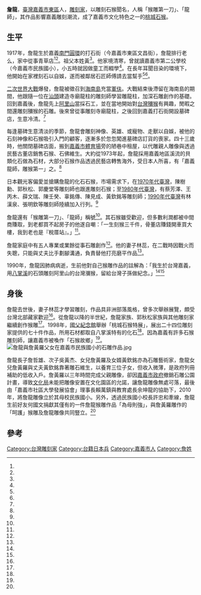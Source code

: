 {{Infobox Person
| name   =詹龍
| nickname=
| image     = Zhan Long.jpg
| image_size     = 200px
| caption  = 
| birth_date  = 1917年
| birth_place ={{TWN-JPN}}[[嘉義廳|嘉義廳]][[嘉義西堡|嘉義西堡]][[嘉義街|嘉義街]]南門圓環
| death_date  ={{death year and age|1990|1917}}
| death_place = {{ROC|臺灣省}}[[嘉義市|嘉義市]][[東區_(嘉義市)|東區]]
| nationality = {{JPN-EMP}}（1917－1945）<br>{{ROC}}（1945－1990）
| occupation =雕刻家
|alma_mater        = 嘉義市民族國小
| office = 
| term_start = 
| term_end = 
| spouse = 詹林蕊
| children= 長子詹哲雄、次子吳黃杰、女兒詹黃羅<ref name="文化局"/>
}}

'''詹龍'''{{BD|1917年||1990年||}}，[[臺灣|臺灣]][[嘉義市|嘉義市]][[東區_(嘉義市)|東區]]人，[[雕刻家|雕刻家]]，以雕刻石猴聞名，人稱「猴雕第一刀」、「龍師」，其作品影響嘉義雕刻潮流，成了嘉義市文化特色之一的[[桃城石猴|桃城石猴]]。

==生平==
1917年，詹龍生於嘉義[[嘉義縣城|南門圓環]]的打石街（今嘉義市東區文昌街），詹龍排行老么，家中從事青草店<ref name="文化局"/><ref name="蘇振明"/>。祖父本姓黃<ref name="林青萍"/>。他家境清寒，曾就讀嘉義市第二公學校（今嘉義市民族國小），小五時就因做童工而輟學<ref name="自由時報"/>。在長年耳聞目染的環境下，他開始在家裡刻石以自娛，遂而被鄰居石匠師傅請去當幫手<ref name="文化局"/><ref name="蘇振明"/>。

[[二次世界大戰|二次世界大戰]]爆發，詹龍被徵召到[[海南島|海南島]]充當[[台籍日本兵|軍伕]]。大戰結束後滯留在海南島的期間，他跟隨一位在[[汕頭|汕頭]]建造寺廟龍柱的雕刻師學習雕龍柱，加深石雕創作的基礎。回到嘉義後，詹龍先上[[阿里山|阿里山]]當採石工，並在當地開始對[[台灣獼猴|台灣獼猴]]有興趣，閒暇之間還雕刻獼猴的石雕。後來曾從事雕刻寺廟龍柱，之後回到嘉義打石街開設墓碑店，生意冷清。<ref name="文化局"/>

每逢墓碑生意清淡的季節，詹龍會雕刻神像、英雄、或寵物、走獸以自娛，被他的石刻神像和石猴吸引入門的顧客，逐漸多於忽忽闖進墓碑店訂貨的喪家。四十三歲時，他關閉墓碑店面，搬到[[嘉義市體育場|嘉義市體育場]]旁的陋巷中租屋，以代雕親人雕像與透過民藝古董店銷售石猴、石佛維生。大約從1973年起，詹龍採用嘉義地區溪流的貝類化石做為石材，大部分石猴作品透過民藝店轉售海外，受日本人所喜，有「嘉義龍師，雕猴第一」之。<ref name="蘇振明"/>

日本觀光客偏愛並搶購詹龍的化石石猴，市場需求下，在[[1970年代臺灣|1970年代臺灣]]，陳樹勳、郭秋松、郭慶堂等雕刻師也跟進雕刻石猴；至[[1980年代臺灣|1980年代臺灣]]，有蔡芳澤、王丙木、薛文瑞、陳壬癸、辜銘傳、陳見成、黃欽銘等雕刻師；[[1990年代臺灣|1990年代臺灣]]有林漢泉、張明欽等雕刻師陸續加入行列。<ref name="林青萍"/>

詹龍還有「猴雕第一刀」、「龍師」稱號<ref name="林青萍"/>。其石猴雖受歡迎，但多數利潤都被中間商賺取，到老都買不起房子的他遂自嘲：「一生刻猴三千件，骨董店賺錢開車買大樓，我到老也是『稅厝站』。」<ref name="文化局"/>。

詹龍家庭中有五人專業或業餘從事石雕創作<ref name="文化局"/>。他的妻子林蕊，在二戰時因戰火而失聰，只能與丈夫比手劃腳溝通，負責替他打亮磨平作品<ref name="蘋果日報"/>。

1990年，詹龍因肺病病逝，生前他對自己猴雕作品的註解為：「我生於台灣嘉義，用[[八掌溪|八掌溪]]的石頭雕刻阿里山的台灣瀰猴，留給台灣子孫做紀念。」<ref name="文化局"/><ref name="蘇振明"/>

==身後==
詹龍去世後，妻子林蕊才學習雕刻，作品具非洲部落風格，曾多次舉辦展覽，頗受台灣北部藏家歡迎<ref name="蘋果日報"/>。從詹龍以降的半世紀，詹龍家族、郭秋松家族與其他雕刻家繼續創作猴雕<ref name="石猴創作人"/>。1998年，[[國父紀念館|國父紀念館]]舉辦「桃城石猴特展」，展出二十四位雕刻家提供的七十件作品，所用石材都取自八掌溪特有的化石<ref name="林青萍"/>。因為嘉義有許多石猴雕刻師，讓嘉義市被喚作「石猴故鄉」<ref name="公視"/>。
[[File:詹龍與詹黃羅父女在嘉義市民族國小的石雕作品.jpg|thumb]]

詹龍長子詹哲雄、次子吳黃杰、女兒詹黃羅及女婿黃欽銘亦為石雕藝術家，詹龍女兒詹黃羅與丈夫黃欽銘靠著雕石維生，以養育三位子女，但收入微薄，是政府列冊補助的低收入戶。詹黃羅以三年時間完成父親雕像，卻因[[嘉義市政府|嘉義市政府]]撤銷石雕公園計畫，導致[[嘉義市政府文化局|文化局]]未能把雕像安置在文化園區的允諾，讓詹龍雕像無處可落，最後由「嘉義市社區大學發展協會」理事長賴萬鎮與教育處長余坤龍的協助下，2010年，將詹龍雕像立於其母校民族國小。另外，透過民族國小校長許忠和牽線，詹龍生前好友何國文捐獻其僅有的一件詹龍猴雕作品「為母則強」，與詹黃羅雕作的「呵護」猴雕及詹龍雕像共同豎立。<ref name="自由時報"/>

==參考==
{{portal box|人物|台灣|藝術}}
{{reflist|1|refs=

<ref name="自由時報">{{Cite news|url=http://news.ltn.com.tw/news/local/paper/395758|title=〈中部〉＜石猴雕刻祖師＞詹龍雕像 落腳母校民族國小|language=zh-tw|publisher=《自由時報》|author=余雪蘭|date=2010-05-15|accessdate=2015-10-23}}</ref>

<ref name="蘋果日報">{{Cite news|url=http://www.appledaily.com.tw/appledaily/article/finance/20120226/34051038/|title=石猴一家親 承父志投身猴雕 傳刻靈動神韻|language=zh-tw|publisher=《蘋果日報》|author=郭美懿|date=2012-02-26|accessdate=2015-10-23|archive-date=2016-03-04|archive-url=https://web.archive.org/web/20160304120311/http://www.appledaily.com.tw/appledaily/article/finance/20120226/34051038/|dead-url=no}}</ref>

<ref name="公視">{{Cite news|url=http://news.pts.org.tw/detail.php?NEENO=293236|title=猴雕藝術六十年 嘉義號稱"石猴故鄉"|language=zh-tw|publisher=公視新聞網|author=薛如君、陳庭安|date=2015-03-23|accessdate=2015-10-23|archive-date=2017-05-04|archive-url=https://web.archive.org/web/20170504033902/http://news.pts.org.tw/article/293236?NEENO=293236|dead-url=no}}</ref>

<ref name="石猴創作人">{{Cite web|url=http://library.taiwanschoolnet.org/cyberfair2002/C0228600117/people/index.htm|title=石猴創作人|language=zh-tw|publisher=石頭與猴子的邂逅|author=|date=|accessdate=2015-09-24|archive-date=2016-03-05|archive-url=https://web.archive.org/web/20160305100836/http://library.taiwanschoolnet.org/cyberfair2002/C0228600117/people/index.htm|dead-url=no}}</ref>

<ref name="蘇振明">{{Cite web|url=http://library.taiwanschoolnet.org/cyberfair2002/C0228600117/first/03.htm|title=詹龍|language=zh-tw|publisher=石頭與猴子的邂逅|author=蘇振明|date=|accessdate=2015-09-24|archive-date=2016-03-05|archive-url=https://web.archive.org/web/20160305100913/http://library.taiwanschoolnet.org/cyberfair2002/C0228600117/first/03.htm|dead-url=no}}</ref>

<ref name="林青萍">{{cite journal |author=林青萍|title=〈桃城石猴進京去－「桃城石猴特展」後記〉|journal=《國立國父紀念館館刊》|issue=第2期|date=1998-11|publisher=國立國父紀念館|location=台灣|language=zh-tw}}</ref>

<ref name="文化局">{{Cite web|url=http://www.cabcy.gov.tw/cabcy/know_07_02.asp|title=嘉義猴雕第一人～ 詹龍|language=zh-tw|publisher=嘉義市政府文化局|author=|date=|accessdate=2015-09-24|archive-date=2016-03-04|archive-url=https://web.archive.org/web/20160304192826/http://www.cabcy.gov.tw/cabcy/know_07_02.asp|dead-url=no}}</ref>

}}

[[Category:台灣雕刻家|Category:台灣雕刻家]]
[[Category:台籍日本兵|Category:台籍日本兵]]
[[Category:嘉義市人|Category:嘉義市人]]
[[Category:詹姓|Category:詹姓]]